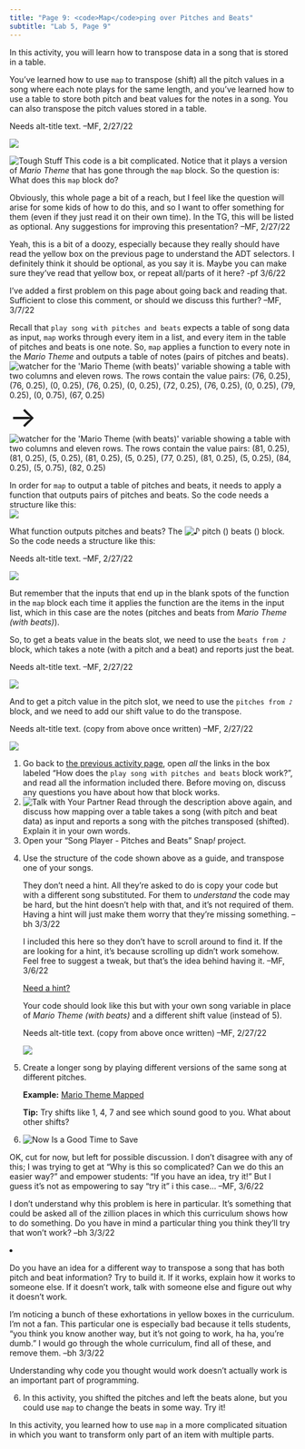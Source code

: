 ```yaml
---
title: "Page 9: <code>Map</code>ping over Pitches and Beats"
subtitle: "Lab 5, Page 9"
---
```


::: learn
In this activity, you will learn how to transpose data in a song that is stored in a table.
:::

<p>

You've learned how to use <code>map</code> to transpose (shift) all the pitch values in a song where each note plays for the same length, and you've learned how to use a table to store both pitch and beat values for the notes in a song. You can also transpose the pitch values stored in a table.<br />

::: comment
Needs alt-title text. --MF, 2/27/22
:::

<img src="/img/U2/lab01/play-song-beats-mario-transposed.png" class="indent"/>

</p>

<p><img src="/img/icons/tough-stuff.png" title="Tough Stuff" alt="Tough Stuff" class="imageRight"/> This code is a bit complicated. Notice that it plays a version of <var>Mario Theme</var> that has gone through the <code>map</code> block. So the question is: What does this <code>map</code> block do?</p>

::: todo
<p>Obviously, this whole page a bit of a reach, but I feel like the question will arise for some kids of how to do this, and so I want to offer something for them (even if they just read it on their own time). In the TG, this will be listed as optional. Any suggestions for improving this presentation? --MF, 2/27/22</p>

<p>Yeah, this is a bit of a doozy, especially because they really should have read the yellow box on the previous page to understand the ADT selectors. I definitely think it should be optional, as you say it is. Maybe you can make sure they've read that yellow box, or repeat all/parts of it here? -pf 3/6/22</p>

<p>I've added a first problem on this page about going back and reading that. Sufficient to close this comment, or should we discuss this further? --MF, 3/7/22</p>
:::

<p style="clear: right;">

Recall that <code>play song with pitches and beats</code> expects a table of song data as input, <code>map</code> works through every item in a list, and every item in the table of pitches and beats is one note. So, <code>map</code> applies a function to every note in the <var>Mario Theme</var> and outputs a table of notes (pairs of pitches and beats).<br /> <img src="/img/U2/lab01/mario-beats-watcher.png" title="watcher for the &apos;Mario Theme (with beats)&apos; variable showing a table with two columns and eleven rows. The rows contain the value pairs: (76, 0.25), (76, 0.25), (0, 0.25), (76, 0.25), (0, 0.25), (72, 0.25), (76, 0.25), (0, 0.25), (79, 0.25), (0, 0.75), (67, 0.25)" alt="watcher for the &apos;Mario Theme (with beats)&apos; variable showing a table with two columns and eleven rows. The rows contain the value pairs: (76, 0.25), (76, 0.25), (0, 0.25), (76, 0.25), (0, 0.25), (72, 0.25), (76, 0.25), (0, 0.25), (79, 0.25), (0, 0.75), (67, 0.25)" class="indent noshadow"/> [→]{style="font-size:50px;"} <img src="/img/U2/lab01/mario-beats-watcher-transposed.png" title="watcher for the &apos;Mario Theme (with beats)&apos; variable showing a table with two columns and eleven rows. The rows contain the value pairs: (81, 0.25), (81, 0.25), (5, 0.25), (81, 0.25), (5, 0.25), (77, 0.25), (81, 0.25), (5, 0.25), (84, 0.25), (5, 0.75), (82, 0.25)" alt="watcher for the &apos;Mario Theme (with beats)&apos; variable showing a table with two columns and eleven rows. The rows contain the value pairs: (81, 0.25), (81, 0.25), (5, 0.25), (81, 0.25), (5, 0.25), (77, 0.25), (81, 0.25), (5, 0.25), (84, 0.25), (5, 0.75), (82, 0.25)" class="noshadow"/>

</p>

<p>In order for <code>map</code> to output a table of pitches and beats, it needs to apply a function that outputs pairs of pitches and beats. So the code needs a structure like this:<br /> <img src="/img/U2/lab01/play-song-beats-mario-map01.png" class="indent"/></p>

<p>

What function outputs pitches and beats? The <img src="/img/U2/lab01/note-pitch-beats.png" title="♪ pitch () beats ()" alt="♪ pitch () beats ()" class="inline nopadtb"/> block. So the code needs a structure like this:<br />

::: comment
Needs alt-title text. --MF, 2/27/22
:::

<img src="/img/U2/lab01/play-song-beats-mario-map02.png" class="indent"/>

</p>

<p>But remember that the inputs that end up in the blank spots of the function in the <code>map</code> block each time it applies the function are the items in the input list, which in this case are the notes (pitches and beats from <var>Mario Theme (with beats)</var>).</p>

<p>

So, to get a beats value in the beats slot, we need to use the <code>beats from ♪</code> block, which takes a note (with a pitch and a beat) and reports just the beat.<br />

::: comment
Needs alt-title text. --MF, 2/27/22
:::

<img src="/img/U2/lab01/play-song-beats-mario-map03.png" class="indent"/>

</p>

<p>

And to get a pitch value in the pitch slot, we need to use the <code>pitches from ♪</code> block, and we need to add our shift value to do the transpose.<br />

::: comment
Needs alt-title text. (copy from above once written) --MF, 2/27/22
:::

<img src="/img/U2/lab01/play-song-beats-mario-transposed.png" class="indent"/>

</p>

::: forYouToDo
<ol>

<li>Go back to <a href="/extension/lab-5/08-pitch-beat.html" title="the previous activity page">the previous activity page</a>, open <em>all</em> the links in the box labeled "How does the <code>play song with pitches and beats</code> block work?", and read all the information included there. Before moving on, discuss any questions you have about how that block works.</li>

<li><img src="/img/icons/talk-with-your-partner.png" title="Talk with Your Partner" alt="Talk with Your Partner" class="imageRight"/> Read through the description above again, and discuss how mapping over a table takes a song (with pitch and beat data) as input and reports a song with the pitches transposed (shifted). Explain it in your own words.</li>

<li>Open your "Song Player - Pitches and Beats" Snap<em>!</em> project.</li>

<li>

Use the structure of the code shown above as a guide, and transpose one of your songs.

::: endnote
::: commentBig
<p>They don't need a hint. All they're asked to do is copy your code but with a different song substituted. For them to <em>understand</em> the code may be hard, but the hint doesn't help with that, and it's not required of them. Having a hint will just make them worry that they're missing something. --bh 3/3/22</p>

<p>I included this here so they don't have to scroll around to find it. If the are looking for a hint, it's because scrolling up didn't work somehow. Feel free to suggest a tweak, but that's the idea behind having it. --MF, 3/6/22</p>
:::

<p><a href="#hint-transpose" data-toggle="collapse" title="Need a hint about how to transpose one of your songs?">Need a hint?</a></p>

::: {#hint-transpose .collapse}
<p>

Your code should look like this but with your own song variable in place of <var>Mario Theme (with beats)</var> and a different shift value (instead of 5).<br />

::: comment
Needs alt-title text. (copy from above once written) --MF, 2/27/22
:::

<img src="/img/U2/lab01/play-song-beats-mario-transposed.png" class="indent"/>

</p>
:::
:::

</li>

<li>

Create a longer song by playing different versions of the same song at different pitches.

::: endnote
<p><strong>Example:</strong> <a class="js-run snap-project" href="/prog/lab-5/sample-song-player-mario-map.xml" title="Sample Song Player: Mario Theme Mapped- Snap! project" target="_blank">Mario Theme Mapped</a></p>

<p><strong>Tip:</strong> Try shifts like 1, 4, 7 and see which sound good to you. What about other shifts?</p>
:::

</li>

<li><img src="/img/icons/save-now.png" title="Now Is a Good Time to Save" alt="Now Is a Good Time to Save" class="inline"/></li>

</ol>
:::

::: {.ifTime .show}
::: todo
<p>OK, cut for now, but left for possible discussion. I don't disagree with any of this; I was trying to get at "Why is this so complicated? Can we do this an easier way?" and empower students: "If you have an idea, try it!" But I guess it's not as empowering to say "try it" i this case... --MF, 3/6/22</p>

::: todo
I don't understand why this problem is here in particular. It's something that could be asked all of the zillion places in which this curriculum shows how to do something. Do you have in mind a particular thing you think they'll try that won't work? --bh 3/3/22
:::

<li>

Do you have an idea for a different way to transpose a song that has both pitch and beat information? Try to build it. If it works, explain how it works to someone else. If it doesn't work, talk with someone else and figure out why it doesn't work.

::: endnote
::: todo
I'm noticing a bunch of these exhortations in yellow boxes in the curriculum. I'm not a fan. This particular one is especially bad because it tells students, "you think you know another way, but it's not going to work, ha ha, you're dumb." I would go through the whole curriculum, find all of these, and remove them. --bh 3/3/22
:::

Understanding why code you thought would work doesn't actually work is an important part of programming.
:::

</li>
:::

<ol start="6">

<li>In this activity, you shifted the pitches and left the beats alone, but you could use <code>map</code> to change the beats in some way. Try it!</li>

</ol>
:::

::: learn
In this activity, you learned how to use <code>map</code> in a more complicated situation in which you want to transform only part of an item with multiple parts.
:::
